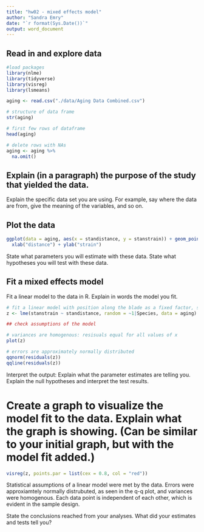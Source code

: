 ```yaml
---
title: "hw02 - mixed effects model"
author: "Sandra Emry"
date: "`r format(Sys.Date())`" 
output: word_document
---
```


## Read in and explore data

```r
#load packages
library(nlme)
library(tidyverse)
library(visreg)
library(lsmeans)

aging <- read.csv("./data/Aging Data Combined.csv")

# structure of data frame
str(aging)

# first few rows of dataframe
head(aging)

# delete rows with NAs
aging <- aging %>% 
  na.omit()

```

## Explain (in a paragraph) the purpose of the study that yielded the data.
Explain the specific data set you are using. For example, say where the data are from, give the meaning of the variables, and so on.

## Plot the data
```r
ggplot(data = aging, aes(x = standistance, y = stanstrain)) + geom_point(aes(color = Order)) +
  xlab("distance") + ylab("strain")

```

State what parameters you will estimate with these data.
State what hypotheses you will test with these data.

## Fit a mixed effects model
Fit a linear model to the data in R. Explain in words the model you fit.

```r
# fit a linear model with position along the blade as a fixed factor, species as random factor and breaking strain as the response variable
z <- lme(stanstrain ~ standistance, random = ~1|Species, data = aging)

## check assumptions of the model 

# variances are homogenous: resisuals equal for all values of x
plot(z)

# errors are approximately normally distributed 
qqnorm(residuals(z))
qqline(residuals(z))


```

Interpret the output: Explain what the parameter estimates are telling you. Explain the null hypotheses and interpret the test results.

# Create a graph to visualize the model fit to the data. Explain what the graph is showing. (Can be similar to your initial graph, but with the model fit added.)

```r
visreg(z, points.par = list(cex = 0.8, col = "red"))

```

Statistical assumptions of a linear model were met by the data. Errors were approxiamtely normally distrubuted, as seen in the q-q plot, and variances were homogenous. Each data point is independent of each other, which is evident in the sample design. 

State the conclusions reached from your analyses. What did your estimates and tests tell you?

